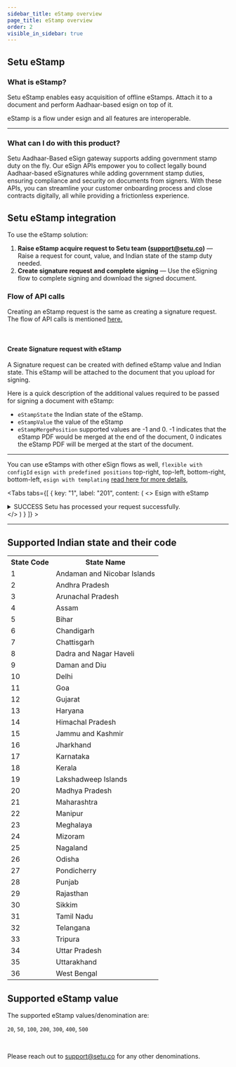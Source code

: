 ```yaml
---
sidebar_title: eStamp overview
page_title: eStamp overview
order: 2
visible_in_sidebar: true
---
```


## Setu eStamp

### What is eStamp?


Setu eStamp enables easy acquisition of offline eStamps.
Attach it to a document and perform Aadhaar-based esign on top of it.

eStamp is a flow under esign and all features are interoperable.

<hr class="primary" />

### What can I do with this product?

Setu Aadhaar-Based eSign gateway supports adding government stamp duty on the fly.
Our eSign APIs empower you to collect legally bound Aadhaar-based eSignatures while adding government
stamp duties, ensuring compliance and security on documents from signers. With these APIs, you can streamline your
customer onboarding process and close contracts digitally, all while providing a frictionless experience.

## Setu eStamp integration

To use the eStamp solution:

1. **Raise eStamp acquire request to Setu team (support@setu.co)** — Raise a request for count, value, and Indian state of the stamp duty needed.
2. **Create signature request and complete signing** — Use the eSigning flow to complete signing and download the signed document.


### Flow of API calls
Creating an eStamp request is the same as creating a signature request.
The flow of API calls is mentioned <a href="/data/esign/quickstart">here.</a>


<br/>

#### Create Signature request with eStamp


A Signature request can be created with defined eStamp value
and Indian state. This eStamp will be attached to the document that you upload for signing.
<br/>

Here is a quick description of the additional values required to be passed for signing a document with eStamp:

- `eStampState` the Indian state of the eStamp.
- `eStampValue` the value of the eStamp
- `eStampMergePosition` supported values are -1 and 0. -1 indicates that the eStamp PDF would be merged at the end of the document, 0 indicates the eStamp PDF will be merged at the start of the document.

<hr class="tertiary" />

<Callout type="tip">
    You can use eStamps with other eSign flows as well,
    <code>flexible with configId</code>  
    <code>esign with predefined positions</code> top-right, top-left, bottom-right, bottom-left,
    <code>esign with templating</code>  
    <a href="/data/esign/overview">read here for more details</a>,
</Callout>




<Tabs
      tabs={[
        {
          key: "1",
          label: "201",
          content: (
            <>
            <Text size="small" weight="600">Esign with eStamp</Text>
            <Card padding="nano" shape="rounded" marginBottom="micro">
  <details>
    <summary>
                <Text size="medium" marginBottom="none" paddingRight="medium"><Badge type="success">SUCCESS</Badge> Setu has processed your
                request successfully.</Text>
    </summary>
              <hr className="tertiary" />
              <h5>Request</h5>
              <CodeBlockWithCopy language="json">
                {`POST /api/signature/estamp 
                
{ 
    "documentId": "67e0ca30-49e4-4883-86f9-3762f0e6798c", 
    "redirectUrl": "your-redirect-url.com?other_keys=youcandefinehere", 
    "eStampState": 17,
    "eStampValue": 50,
    "eStampMergePosition": 0,
    "signers": [{ 
        "identifier": "9876543210", 
        "displayName": "John Doe", 
        "birthYear": "1988",
        "signature": { 
            "onPages": [ 
                "1" 
            ], 
            "position": "bottom-left", 
            "height": 60, 
            "width": 180 
        } 
    }] 
} `}
              </CodeBlockWithCopy>
              <hr className="tertiary" />
              <h5>Response</h5>
              <p>
                You will get a unique signature request <code>id</code> from Setu—to track this signature request. Additionally, you will get an array of <code>signers</code>, each with their own signer <code>id</code>, <code>status</code> and <code>url</code>.
              </p>
              <CodeBlockWithCopy language="json">
                {`{ 
                    "documentId": "67e0ca30-49e4-4883-86f9-3762f0e6798c", 
                    "id": "cb80bfb4-d163-426e-ad57-1fd8889e62d4", 
                    "redirectUrl": "your-redirect-url.com?other_keys=youcandefinehere", 
                    "eStampState": 17,
                    "eStampValue": 50,
                    "eStampMergePosition": 0,
                    "signers": [{ 
                            "displayName": "John Doe", 
                            "birthYear": "1988", //included if specified in Create signature request API
                            "id": "34f94af1-a8b9-4797-b287-c5ef7bff99a1", 
                            "identifier": "9876543210", 
                            "signatureDetails": null, 
                            "status": "pending", 
                            "url": "https://dg-uat.setu.co/signature/estamp/preview?requestId=6bae9d1f-0fa6-44e5-a801-3ad4a5f10a12&signerId=34f94af1-a8b9-4797-b287-c5ef7bff99a1" 
                    }], 
                    "status": "sign_initiated" 
                } `}
              </CodeBlockWithCopy>
              <Callout type="warning">
                    You can add one extra count to <code>onPages</code> 
                    field in create signature request body 
                    to account for the one extra page created by merging eStamp.
                </Callout>
              </details>
              </Card>
            </>
          )
        }
      ]}
    ></Tabs>

<hr class="primary" />

## Supported Indian state and their code

<table>
<tr><th>State Code</th><th>State Name</th></tr>
<tr><td>1</td><td>Andaman and Nicobar Islands</td></tr>
<tr><td>2</td><td>Andhra Pradesh</td></tr>
<tr><td>3</td><td>Arunachal Pradesh</td></tr>
<tr><td>4</td><td>Assam</td></tr>
<tr><td>5</td><td>Bihar</td></tr>
<tr><td>6</td><td>Chandigarh</td></tr>
<tr><td>7</td><td>Chattisgarh</td></tr>
<tr><td>8</td><td>Dadra and Nagar Haveli</td></tr>
<tr><td>9</td><td>Daman and Diu</td></tr>
<tr><td>10</td><td>Delhi</td></tr>
<tr><td>11</td><td>Goa</td></tr>
<tr><td>12</td><td>Gujarat</td></tr>
<tr><td>13</td><td>Haryana</td></tr>
<tr><td>14</td><td>Himachal Pradesh</td></tr>
<tr><td>15</td><td>Jammu and Kashmir</td></tr>
<tr><td>16</td><td>Jharkhand</td></tr>
<tr><td>17</td><td>Karnataka</td></tr>
<tr><td>18</td><td>Kerala</td></tr>
<tr><td>19</td><td>Lakshadweep Islands</td></tr>
<tr><td>20</td><td>Madhya Pradesh</td></tr>
<tr><td>21</td><td>Maharashtra</td></tr>
<tr><td>22</td><td>Manipur</td></tr>
<tr><td>23</td><td>Meghalaya</td></tr>
<tr><td>24</td><td>Mizoram</td></tr>
<tr><td>25</td><td>Nagaland</td></tr>
<tr><td>26</td><td>Odisha</td></tr>
<tr><td>27</td><td>Pondicherry</td></tr>
<tr><td>28</td><td>Punjab</td></tr>
<tr><td>29</td><td>Rajasthan</td></tr>
<tr><td>30</td><td>Sikkim</td></tr>
<tr><td>31</td><td>Tamil Nadu</td></tr>
<tr><td>32</td><td>Telangana</td></tr>
<tr><td>33</td><td>Tripura</td></tr>
<tr><td>34</td><td>Uttar Pradesh</td></tr>
<tr><td>35</td><td>Uttarakhand</td></tr>
<tr><td>36</td><td>West Bengal</td></tr>
</table>


## Supported eStamp value
The supported eStamp values/denomination are:

  `20`, `50`, `100`, `200`, `300`, `400`, `500`

<br/>

Please reach out to support@setu.co for any other denominations. 


<WasPageHelpful />

